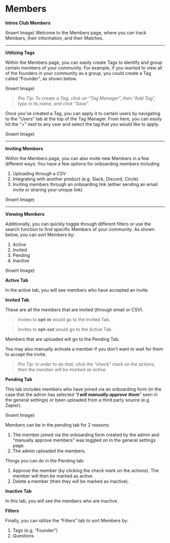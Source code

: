 # Members

**Intros Club Members**

(Insert Image)
Welcome to the Members page, where you can track Members, their information, and their Matches. 

---

**Utilizing Tags**

Within the Members page, you can easily create Tags to identify and group certain members of your community. For example, if you wanted to view all of the founders in your community as a group, you could create a Tag called “Founder”, as shown below.

(Insert Image)

> *Pro Tip: To create a Tag, click on “Tag Manager”, then “Add Tag”, type in its name, and click “Save”.*
> 

Once you’ve created a Tag, you can apply it to certain users by navigating to the “Users” tab at the top of the Tag Manager. From here, you can easily hit the “+” next to any user and select the tag that you would like to apply.

(Insert Image)

---

**Inviting Members**

Within the Members page, you can also invite new Members in a few different ways: You have a few options for onboarding members including 

1. Uploading through a CSV
2. Integrating with another product (e.g. Slack, Discord, Circle)
3. Inviting members through an onboarding link (either sending an email invite or sharing your unique link)

(Insert Image)

---

**Viewing Members**

Additionally, you can quickly toggle through different filters or use the search function to find specific Members of your community. As shown below, you can sort Members by:

1. Active
2. Invited
3. Pending
4. Inactive

(Insert Image)

**Active Tab**

In the active tab, you will see members who have accepted an invite.

**Invited Tab**

These are all the members that are invited (through email or CSV).

> Invites to **opt-in** would go to the Invited Tab.
> 

> Invites to **opt-out** would go to the Active Tab.
> 

Members that are uploaded will go to the Pending Tab.

You may also manually activate a member if you don’t want to wait for them to accept the invite.

> *Pro Tip: In order to do that, click the “check” mark on the actions, then the member will be marked as active.*
> 

**Pending Tab**

This tab includes members who have joined via an onboarding form (in the case that the admin has selected “***I will manually approve them***” seen in the general settings) or been uploaded from a third party source (e.g. Zapier). 

(Insert Image)

Members can be in the pending tab for 2 reasons:

1. The member joined via the onboarding form created by the admin and “manually approve members” was toggled on in the general settings page.
2. The admin uploaded the members.

Things you can do in the Pending tab:

1. Approve the member (by clicking the check mark on the actions). The member will then be marked as active.
2. Delete a member (then they will be marked as inactive).

**Inactive Tab**

In this tab, you will see the members who are inactive. 

**Filters**

Finally, you can utilize the “Filters” tab to sort Members by:

1. Tags (e.g. “Founder”)
2. Questions
